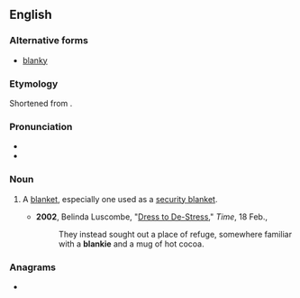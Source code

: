 ==English==

===Alternative forms===
* [[blanky]]

===Etymology===
Shortened from {{suffix|en|blanket|ie}}.

===Pronunciation===
* {{IPA|/ˈblæŋki/|lang=en}}
* {{rhymes|æŋki|lang=en}}

===Noun===
{{en-noun}}

# {{lb|en|childish|informal}} A [[blanket]], especially one used as a [[security blanket]].
#* '''2002''', Belinda Luscombe, "[http://www.time.com/time/arts/article/0,8599,203627,00.html Dress to De-Stress]," ''Time'', 18 Feb.,
#*: They instead sought out a place of refuge, somewhere familiar with a '''blankie''' and a mug of hot cocoa.

===Anagrams===
* {{anagrams|en|a=abeikln|Kilbane|inkable}}